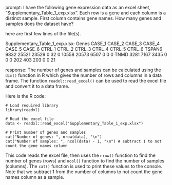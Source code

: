 prompt:
I have the following gene expression data as an excel sheet,  "Supplementary_Table_1_exp.xlsx". Each row is a gene and each column is a distinct sample. First column contains gene names. How many genes and samples does the dataset have?

here are first few lines of the file(s).

Supplementary_Table_1_exp.xlsx:
Genes	CASE_1	CASE_2	CASE_3	CASE_4	CASE_5	CASE_6	CTRL_1	CTRL_2	CTRL_3	CTRL_4	CTRL_5	CTRL_6
TSPAN6	9832	25521	23529	0	32	0	10558	20573	6507	0	0	 0
TNMD	3281	 7167	 3435	0	 0	0	  202	  403	 203	0	0	21


response:
The number of genes and samples can be calculated using the `dim()` function in R which gives the number of rows and columns in a data frame. The function `readxl::read_excel()` can be used to read the excel file and convert it to a data frame.

Here is the R code:

```
# Load required library
library(readxl)

# Read the excel file
data <- readxl::read_excel("Supplementary_Table_1_exp.xlsx")

# Print number of genes and samples
cat("Number of genes: ", nrow(data), "\n")
cat("Number of samples: ", ncol(data) - 1, "\n") # subtract 1 to not count the gene names column
```

This code reads the excel file, then uses the `nrow()` function to find the number of genes (rows) and `ncol()` function to find the number of samples (columns). The `cat()` function is used to print these values to the console. Note that we subtract 1 from the number of columns to not count the gene names column as a sample.
